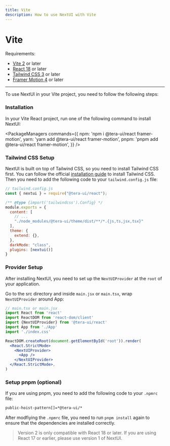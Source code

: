 ```yaml
---
title: Vite
description: How to use NextUI with Vite
---
```


# Vite

Requirements:

- [Vite 2](https://vitejs.dev/) or later
- [React 18](https://reactjs.org/) or later
- [Tailwind CSS 3](https://tailwindcss.com/docs/guides/vite#react) or later
- [Framer Motion 4](https://www.framer.com/motion/) or later

------

<CarbonAd />

To use NextUI in your Vite project, you need to follow the following steps:

<Steps>

### Installation

In your Vite React project, run one of the following command to install NextUI:

<PackageManagers
  commands={{
    npm: 'npm i @tera-ui/react framer-motion',
    yarn: 'yarn add @tera-ui/react framer-motion',
    pnpm: 'pnpm add @tera-ui/react framer-motion',
  }}
/>

### Tailwind CSS Setup

NextUI is built on top of Tailwind CSS, so you need to install Tailwind CSS first. You can follow the official
[installation guide](https://tailwindcss.com/docs/guides/vite#react) to install Tailwind CSS. Then you need to add
the following code to your `tailwind.config.js` file:


```js {8,13-14}
// tailwind.config.js
const { nextui } = require("@tera-ui/react");

/** @type {import('tailwindcss').Config} */
module.exports = {
  content: [
    // ...
    "./node_modules/@tera-ui/theme/dist/**/*.{js,ts,jsx,tsx}"
  ],
  theme: {
    extend: {},
  },
  darkMode: "class",
  plugins: [nextui()]
}
```

### Provider Setup

After installing NextUI, you need to set up the `NextUIProvider` at the `root` of your application.

Go to the src directory and inside `main.jsx` or `main.tsx`, wrap `NextUIProvider` around App:

```jsx
// main.tsx or main.jsx
import React from 'react'
import ReactDOM from 'react-dom/client'
import {NextUIProvider} from '@tera-ui/react'
import App from './App'
import './index.css'

ReactDOM.createRoot(document.getElementById('root')).render(
  <React.StrictMode>
    <NextUIProvider>
      <App />
    </NextUIProvider>
  </React.StrictMode>,
)
```

### Setup pnpm (optional)

If you are using pnpm, you need to add the following code to your `.npmrc` file:

```bash
public-hoist-pattern[]=*@tera-ui/*
```

After modfiying the `.npmrc` file, you need to run `pnpm install` again to ensure that the dependencies are installed correctly.

</Steps>

<Blockquote
 color="warning"
>
  Version 2 is only compatible with React 18 or later. If you are using React 17 or earlier, please use <Link href="https://v1.nextui.org/docs/getting-started" isExternal>version 1 of NextUI</Link>.
</Blockquote>
